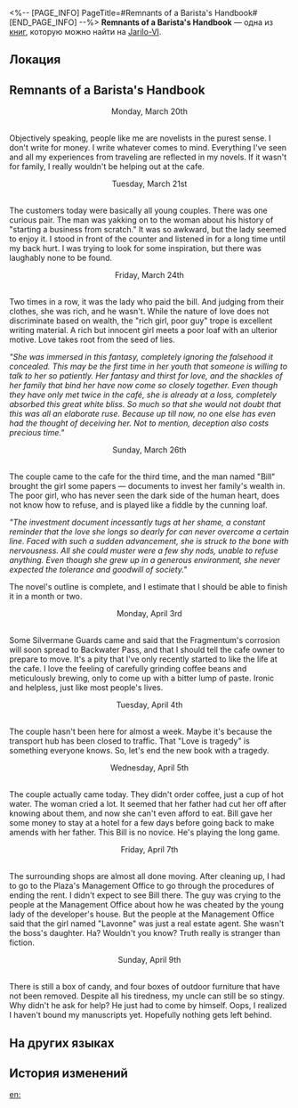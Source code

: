 <%-- [PAGE_INFO]
PageTitle=#Remnants of a Barista's Handbook#
[END_PAGE_INFO] --%>
{{Дополнить}}
{{Книга Инфобокс
|id           = 002
|partIds      = 190102
|Название     = 
|Изображение  = Предмет Записи.png
|Мир          = Jarilo-VI
|Томов        = 1
|Автор        = <!--нужно добавить-->
|Описание     = A handwritten page from a secret book.
|Том1         = {{tx}}
|Источник1    = {{tx|Отсутствует источник}}
|Персонажи    = 
|Фракции      = 
}}
'''Remnants of a Barista's Handbook''' — одна из [[Книги|книг]], которую можно найти на [[Jarilo-VI]].

==Локация==
{{Отметка карты|<!--название карты-->|<!--id отметки-->}}

==Remnants of a Barista's Handbook==
<div align="center">Monday, March 20th</div><br />Objectively speaking, people like me are novelists in the purest sense. I don't write for money. I write whatever comes to mind. Everything I've seen and all my experiences from traveling are reflected in my novels. If it wasn't for family, I really wouldn't be helping out at the cafe.

<div align="center">Tuesday, March 21st</div><br />The customers today were basically all young couples. There was one curious pair. The man was yakking on to the woman about his history of "starting a business from scratch." It was so awkward, but the lady seemed to enjoy it. I stood in front of the counter and listened in for a long time until my back hurt. I was trying to look for some inspiration, but there was laughably none to be found.

<div align="center">Friday, March 24th</div><br />Two times in a row, it was the lady who paid the bill. And judging from their clothes, she was rich, and he wasn't. While the nature of love does not discriminate based on wealth, the "rich girl, poor guy" trope is excellent writing material. A rich but innocent girl meets a poor loaf with an ulterior motive. Love takes root from the seed of lies.

''"She was immersed in this fantasy, completely ignoring the falsehood it concealed. This may be the first time in her youth that someone is willing to talk to her so patiently. Her fantasy and thirst for love, and the shackles of her family that bind her have now come so closely together. Even though they have only met twice in the café, she is already at a loss, completely absorbed this great white bliss. So much so that she would not doubt that this was all an elaborate ruse. Because up till now, no one else has even had the thought of deceiving her. Not to mention, deception also costs precious time."''

<div align="center">Sunday, March 26th</div><br />The couple came to the cafe for the third time, and the man named "Bill" brought the girl some papers &mdash; documents to invest her family's wealth in. The poor girl, who has never seen the dark side of the human heart, does not know how to refuse, and is played like a fiddle by the cunning loaf.

''"The investment document incessantly tugs at her shame, a constant reminder that the love she longs so dearly for can never overcome a certain line. Faced with such a sudden advancement, she is struck to the bone with nervousness. All she could muster were a few shy nods, unable to refuse anything. Even though she grew up in a generous environment, she never expected the tolerance and goodwill of society."''

The novel's outline is complete, and I estimate that I should be able to finish it in a month or two.

<div align="center">Monday, April 3rd</div><br />Some Silvermane Guards came and said that the Fragmentum's corrosion will soon spread to Backwater Pass, and that I should tell the cafe owner to prepare to move. It's a pity that I've only recently started to like the life at the cafe. I love the feeling of carefully grinding coffee beans and meticulously brewing, only to come up with a bitter lump of paste. Ironic and helpless, just like most people's lives.

<div align="center">Tuesday, April 4th</div><br />The couple hasn't been here for almost a week. Maybe it's because the transport hub has been closed to traffic. That "Love is tragedy" is something everyone knows. So, let's end the new book with a tragedy.

<div align="center">Wednesday, April 5th</div><br />The couple actually came today. They didn't order coffee, just a cup of hot water. The woman cried a lot. It seemed that her father had cut her off after knowing about them, and now she can't even afford to eat. Bill gave her some money to stay at a hotel for a few days before going back to make amends with her father. This Bill is no novice. He's playing the long game.

<div align="center">Friday, April 7th</div><br />The surrounding shops are almost all done moving. After cleaning up, I had to go to the Plaza's Management Office to go through the procedures of ending the rent. I didn't expect to see Bill there. The guy was crying to the people at the Management Office about how he was cheated by the young lady of the developer's house. But the people at the Management Office said that the girl named "Lavonne" was just a real estate agent. She wasn't the boss's daughter. Ha? Wouldn't you know? Truth really is stranger than fiction.

<div align="center">Sunday, April 9th</div><br />There is still a box of candy, and four boxes of outdoor furniture that have not been removed. Despite all his tiredness, my uncle can still be so stingy. Why didn't he ask for help? He just had to come by himself. Oops, I realized I haven't bound my manuscripts yet. Hopefully nothing gets left behind.

==На других языках==
{{На других языках
|en   = Remnants of a Barista's Handbook
|zhs  = 咖啡师的手账残页
|zht  = 咖啡師的手帳殘頁
|ja   = バリスタの手帳の破れたページ
|ko   = 바리스타 다이어리의 찢어진 페이지
|es   = Páginas del cuaderno del barista
|fr   = Vestiges du manuel d'un barista
|ru   = Обрывки дневника бариста
|th   = เศษหน้ากระดาษจากสมุดบันทึกของบาริสต้า
|vi   = Mảnh Sổ Tay Của Nhân Viên Pha Chế
|de   = Notizbuchseiten eines Barista
|id   = Sisa Halaman Buku Pegangan Barista
|pt   = Vestígios do Manual de Um Barista
}}

==История изменений==
{{История изменений|3.5}}

[[en:]]